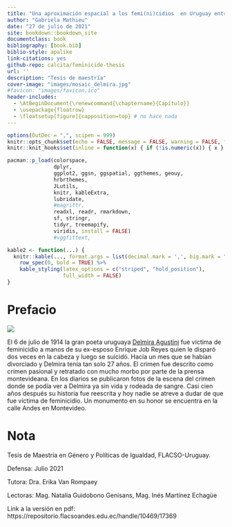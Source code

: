 ```yaml
--- 
title: "Una aproximación espacial a los femi(ni)cidios  en Uruguay entre 2001 y 2019"
author: "Gabriela Mathieu"
date: "27 de julio de 2021"
site: bookdown::bookdown_site
documentclass: book
bibliography: [book.bib]
biblio-style: apalike
link-citations: yes
github-repo: calcita/feminicide-thesis
url: ''
description: "Tesis de maestría"
cover-image: "images/mosaic_delmira.jpg"
#favicon: "images/favicon.ico"
header-includes:
  - \AtBeginDocument{\renewcommand{\chaptername}{Capítulo}}
  - \usepackage{floatrow}
  - \floatsetup[figure]{capposition=top} # no hace nada
---
```


```r
options(OutDec = ",", scipen = 999)
knitr::opts_chunk$set(echo = FALSE, message = FALSE, warning = FALSE, fig.pos = "h")
knitr::knit_hooks$set(inline = function(x) { if (!is.numeric(x)) { x } else {prettyNum(round(x,2), big.mark = ".") } })
```

```r
pacman::p_load(colorspace, 
               dplyr, 
               ggplot2, ggsn, ggspatial, ggthemes, geouy,
               hrbrthemes,
               JLutils, 
               knitr, kableExtra,
               lubridate,
               #magrittr,
               readxl, readr, rmarkdown,
               sf, stringr, 
               tidyr, treemapify, 
               viridis, install = FALSE)
               #vggfittext, 

kable2 <- function(...) {
  knitr::kable(..., format.args = list(decimal.mark = ',', big.mark = ".", format = "latex", align = "c"), longtable = T, booktabs = T)  %>% 
    row_spec(0, bold = TRUE) %>% 
    kable_styling(latex_options = c("striped", "hold_position"),
                  full_width = FALSE)
}
```

# Prefacio {-}

![](images/mosaic_delmira.jpg) 

El 6 de julio de 1914 la gran poeta uruguaya [Delmira Agustini](https://es.wikipedia.org/wiki/Delmira_Agustini) fue víctima de feminicidio a manos de su ex-esposo  Enrique Job Reyes quien le disparó dos veces en la cabeza y luego se suicidó. Hacía un mes que se habían divorciado y Delmira tenía tan solo 27 años. El crimen fue descrito como crimen pasional y retratado con mucho morbo por parte de la prensa montevideana. En los diarios se publicaron fotos de la escena del crimen donde se podía ver a Delmira ya sin vida y rodeada de sangre. Casi cien años después su historia fue reescrita y hoy nadie se atreve a dudar de que fue víctima de feminicidio. Un monumento en su honor se encuentra en la calle Andes en Montevideo.


<!-- render_book(input = "index.Rmd", config_file = "_bookdown.yml") -->

# Nota {-}

Tesis de Maestría en Género y Políticas de Igualdad, FLACSO-Uruguay.

Defensa: Julio 2021

Tutora: Dra. Erika Van Rompaey

Lectoras: Mag. Natalia Guidobono Genisans, Mag. Inés Martínez Echagüe

Link a la versión en pdf: https://repositorio.flacsoandes.edu.ec/handle/10469/17369
